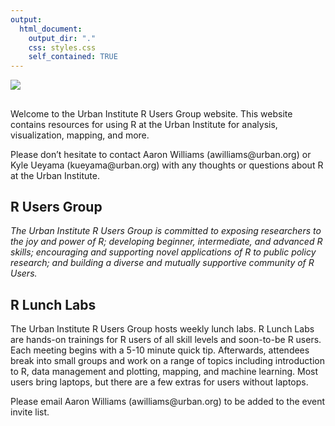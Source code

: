 ```yaml
---
output:
  html_document:
    output_dir: "."
    css: styles.css
    self_contained: TRUE
---
```


<link rel="stylesheet" href="//fonts.googleapis.com/css?family=Lato" />

<div id="header">
![](graphics-guide/www/images/urban-institute-logo.png)
</div>

##

Welcome to the Urban Institute R Users Group website. This website contains resources for using R at the Urban Institute for analysis, visualization, mapping, and more.

Please don't hesitate to contact Aaron Williams (awilliams@urban.org) or Kyle Ueyama (kueyama@urban.org) with any thoughts or questions about R at the Urban Institute. 

## R Users Group

*The Urban Institute R Users Group is committed to exposing researchers to the joy and power of R; developing beginner, intermediate, and advanced R skills; encouraging and supporting novel applications of R to public policy research; and building a diverse and mutually supportive community of R Users.*

## R Lunch Labs

The Urban Institute R Users Group hosts weekly lunch labs. R Lunch Labs are hands-on trainings for R users of all skill levels and soon-to-be R users. Each meeting begins with a 5-10 minute quick tip. Afterwards, attendees break into small groups and work on a range of topics including introduction to R, data management and plotting, mapping, and machine learning. Most users bring laptops, but there are a few extras for users without laptops. 

Please email Aaron Williams (awilliams@urban.org) to be added to the event invite list. 